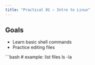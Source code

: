 ```yaml
---
title: "Practical 01 — Intro to Linux"
---
```


## Goals

- Learn basic shell commands
- Practice editing files

```bash
# example: list files
ls -la
